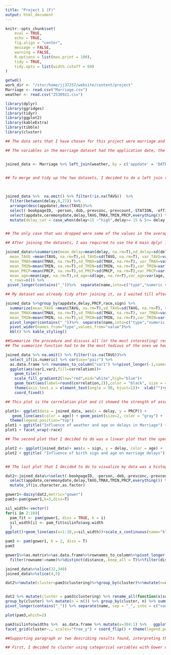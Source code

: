 ```yaml
---
title: "Project 1 (F)"
output: html_document
---
```


```r
knitr::opts_chunk$set(
	eval = TRUE,
	echo = TRUE,
	fig.align = "center",
	message = FALSE,
	warning = FALSE,
	R.options = list(max.print = 100),
	tidy = TRUE,
	tidy.opts = list(width.cutoff = 60)
)
```


```r
getwd()
work_dir <- "/stor/home/jj37257/website/content/project"
Marriage <- read.csv("Marriage.csv")
weather <- read.csv("2530921.csv")

library(dplyr)
library(ggridges)
library(tidyr)
library(ggplot2)
library(kableExtra)
library(tibble)
library(cluster)
```



```r
## The data sets that I have chosen for this project were marriage and weather data from Mobile County, Alabama. I thought that these two data could go together when you think about how many people decide to have their ceremony based on the weather. People want to have a beautiful wedding on the perfect day, so I was wondering if there was a correlation between the weather and marriage ceremonies. Additionally, I was also curious if there was a correlation betweeen age, race, and delay of ceremony. The delay of ceremony was calculated by the number of days between the ceremony and the marriage application process. I was predicting that younger poeple would be more likely to rush into things and have the marriage ceremony soon after the application process than those who were older. As for race, I did not really have a prediction for it, but I was curious to see if there was any correlation between race and delay which could possibly be explained by socioeconomic factors. 

## The variables in the marriage dataset had the application date, the ceremony date, the delay between the two, various demographic factors of the person who applied for it as well as who officiated their marriage. I acquired this data through the fivethirtyeight package. On the other hand, I acquired the weather dataset through the NOAA site which had an abundant archive for various places in the US. The variables in this set included the average, max, and min temperature for a specific day. It also included the precipitation levels for that day, which in Mobile County was not a huge variable. 


joined_data <- Marriage %>% left_join(weather, by = c('appdate' = 'DATE')) 
 

## To merge and tidy up the two datasets, I decided to do a left join since I matched both data by the dates. First, I looked at the marriage application dates and then proceeded to find the weather reports corresponding to those dates. The left join was the most reasonable choice to do because I wanted all the data from the left table, which was the marriage table, since that dataset had more variables I was going to look into. Furthermore, I needed to narrow down the weather dates by matching it with the marriage application dates. 

 
```


```r
joined_data %>%  na.omit() %>% filter(!is.na(TAVG))  %>% 
  filter(between(delay,0,27)) %>% 
  arrange(desc(appdate),desc(TAVG))%>%
  select(-bookpageID, -person,-dob,-prevconc,-prevcount,-STATION, -officialTitle,-dayOfBirth, -hs, -college) %>%
  select(appdate,ceremonydate,delay,TAVG,TMAX,TMIN,PRCP,everything()) %>%
  mutate(delay_cat = case_when(delay>15 ~"high",delay<= 15 & 5<= delay ~"med", delay <5 ~ "low"))


## The only case that was dropped were some of the values in the average temperature because the data that I acquired did not have all of the daily average temperatures. Therefore, I had to drop those after joining the two, which helped me narrow down my data. There were no potential problems with this because the marriage dataset had 98 observations and since we only neeeded atleast 50, dropping a few of the data did not present a problem with the amount of data that was required for this project. However, average temperature is a crucial element of trying to determine if there is a correlation between weather and wedding delays. This aspect did present a problem in that it messed the the mean and other summary statistics of this variable. 

## After joining the datasets, I was required to use the 6 main dplyr functions. I decided to first filter the delay column of the data so that there were no huge outliers in the data. Then I proceeded to arrange the data by descending order of application date first which was then proceeded by descending order of average temperature for that day because some of the application dates for various people were similar and some of the average temperature datas were not recorded daily. Next, I used the select function to drop the unnecessary variables in the data such as date of birth, highschool/college level,station of the weather report, etc. I used the mutate function to create a new categorica variable where the delays were classified into levels of high, medium, or low. 
```

```r
joined_data%>%summarize(mean_delay=mean(delay, na.rm=T),sd_delay=sd(delay, na.rm=T), var_delay=var(delay, na.rm=T), max_delay=max(delay, na.rm=T), min_delay=min(delay, na.rm=T), IQR_delay=IQR(delay, na.rm=T), 
  mean_TAVG =mean(TAVG, na.rm=T),sd_TAVG=sd(TAVG, na.rm=T), var_TAVG=var(TAVG, na.rm=T),  max_TAVG=max(TAVG, na.rm=T),  min_TAVG=min(TAVG, na.rm=T),  IQR_TAVG=IQR(TAVG, na.rm=T), 
  mean_TMAX=mean(TMAX, na.rm=T),sd_TMAX=sd(TMAX, na.rm=T), var_TMAX=var(TMAX, na.rm=T), max_TMAX=max(TMAX, na.rm=T), min_TMAX=min(TMAX, na.rm=T), IQR_TMAX=IQR(TMAX, na.rm=T),
  mean_TMIN=mean(TMIN, na.rm=T),sd_TMIN=sd(TMIN, na.rm=T),var_TMIN=var(TMIN, na.rm=T),max_TMIN=max(TMIN, na.rm=T),min_TMIN=min(TMIN, na.rm=T),IQR_TMIN=IQR(TMIN, na.rm=T),
  mean_PRCP=mean(PRCP, na.rm=T),sd_PRCP=sd(PRCP, na.rm=T),var_PRCP=var(PRCP, na.rm=T),max_PRCP=max(PRCP, na.rm=T),min_PRCP=min(PRCP, na.rm=T),IQR_PRCP=IQR(PRCP, na.rm=T),
  mean_age=mean(age, na.rm=T),sd_age=sd(age, na.rm=T),var_age=var(age, na.rm=T),max_age=max(age, na.rm=T),min_age=min(age, na.rm=T),IQR_age=IQR(age, na.rm=T),
  n_rows=n()) %>% 
 pivot_longer(contains("_"))%>%  separate(name,into=c("type","numeric variable")) %>% kbl() %>% kable_styling()

## My dataset was already tidy after joining it, so I waited till after summarize() to tidy the data since it made my tables look a little messy. When using just the general summarize function by itself, I just had to tidy the data from wide to long since there were not that many variables. I used the pivot longer function to seperate my numeric variables, such as max and min temperature, delay, and percipitation, into the type of summary that was generated such as mean, sd, and var. In order to do that, I first had to seperate the name by the "_" because when summarizing I had created a new variable with that notation in it. After seoerating the name, I renamed the variables accordingly. On the other hand, when using the group by function, I had to use both pivot wider and longer because there were multiple rows and columns of each variable. It had made the dataset very long, so the most reasonable method was to combine the two pivot functions and group the variables accordingly as was done when just the summarize function was used. 
```

```r
joined_data %>%group_by(appdate,delay,PRCP,race,sign) %>%
  summarize(mean_TAVG =mean(TAVG, na.rm=T),sd_TAVG=sd(TAVG, na.rm=T), var_TAVG=var(TAVG, na.rm=T),  max_TAVG=max(TAVG, na.rm=T),  min_TAVG=min(TAVG, na.rm=T),  IQR_TAVG=IQR(TAVG, na.rm=T), 
  mean_TMAX=mean(TMAX, na.rm=T),sd_TMAX=sd(TMAX, na.rm=T), var_TMAX=var(TMAX, na.rm=T), max_TMAX=max(TMAX, na.rm=T), min_TMAX=min(TMAX, na.rm=T), IQR_TMAX=IQR(TMAX, na.rm=T),
  mean_TMIN=mean(TMIN, na.rm=T),sd_TMIN=sd(TMIN, na.rm=T),var_TMIN=var(TMIN, na.rm=T),max_TMIN=max(TMIN, na.rm=T),min_TMIN=min(TMIN, na.rm=T),IQR_TMIN=IQR(TMIN, na.rm=T))%>% distinct(appdate, .keep_all = TRUE)%>% na.omit() %>% 
  pivot_longer(contains("_"))%>%  separate(name,into=c("type","numeric variables")) %>% 
  pivot_wider(names_from="type",values_from="value")%>%
  kbl() %>% kable_styling()

##Summarize the procedure and discuss all (or the most interesting) results in no more than two paragraphs
## The summarize function had to be the most tedious of the ones we had to use. There were a lot of summary statistics that I wanted to generate for each of my numerical data. For this one, I also had to make sure that duplicated rows were not being repeated, so I added a distinct function in the code to remove any duplicated rows. This was the most interesting to me because the data looked clean and I was able to see all the variables that I was interested in and the major summary statistics at one place. 
```


```r
joined_data %>% na.omit() %>% filter(!is.na(TAVG))%>%
  select_if(is.numeric) %>% cor(use="pair") %>% 
  as.data.frame %>% rownames_to_column("var1") %>%pivot_longer(-1,names_to="var2",values_to="correlation") %>%
  ggplot(aes(var1,var2,fill=correlation))+  
    geom_tile()+  
    scale_fill_gradient2(low="red",mid="white",high="blue")+
    geom_text(aes(label=round(correlation,2)),color = "black", size = 4)+
    theme(axis.text.x = element_text(angle = 90, hjust=1))+  xlab("")+ylab("")+
    coord_fixed()

## This plot is the correlation plot and it showed the strength of association of the variables with each other. This plot is important because a value close to 1 indicates a strong correlation whereas a value close to 0 indicates poor correlation. As with the numbers, it is also important to make note of the signs of the values as that indicates the direction of correlation. A positive value indicates a upward correlation where as one variable increases so does the other. A negative value indicates that as one variable decreases, the other increases. The noteworthy trends that were apparent in this plot was that there was a strong correlation between mininum temperature and age as well as delay and age. This led me to infer that young people were more likely to have their ceremony sooner than those who were older. Furthermore, younger people were more likely to go get married when the temperature was warmer. 
```

```r

plot1<- ggplot(data = joined_data, aes(x = delay, y = PRCP)) +
   geom_line(aes(color = age)) + geom_point(size=2, color = "gray") +
  theme(legend.position="top")
plot1 + ggtitle("Influence of weather and age on delays in Marriage") + ylab("Rainfall (in)") + xlab("Delay (days)") 
plot1 + facet_wrap(~race)

## The second plot that I decided to do was a linear plot that the specifically tested the relationship of weather and age on delays in marriage ceremonies. As can be seen in the first plot, younger people were more likely to delay their ceremony if it was raining a certain day. Older people were more likely than younger people to delay the ceremony regardless of rainfall. This plot does not show the most substanttial data because I think more points were needed. A strong correlation between the variables could not be determined by this plot. Additionally, I decided to facet the data and look at specific race. In the second plot, it can be assumed that African Americans would have their ceremonies sooner than the other races regardless of percipitation and white people were the second race to not delay the wedding. However, an important fact to note here is that this data may not have been very proportionate when it comes to accounting for races. There were far less American Indian and Hispanic people in this data, therefore, a strong assumption cannot be made. 
```

```r
plot2 <- ggplot(joined_data)+ aes(x = sign, y = delay, color = age) +  geom_errorbar(stat="summary", width=.2) + scale_fill_hue(c=70)+ geom_bar(size = 2, color = "blue", stat="summary",fun= mean)
plot2 + ggtitle( "Influence of birth sign and age on marriage delays") + ylab("Delays (days)") + xlab("Sign") 


## The last plot that I decided to do to visualize my data was a histogram with standard errors. I decided to look at the influence of the variables birth sign and age on marriage delays. I was expecting to see a slight trend with this one because I was thinking that there are some people who are really into horoscopes and would be influenced by their star signs on an important day. As can be seen in the plot, there is not a normal distribution, it seems to be bimodial with more Aries and Sagitarius delaying their marriage. Capricorns were the least to delay their ceremony. The standard error bars seem to be equaly proportionate throughtout the plot. 
```

```r
dat2<-joined_data%>%select(-bookpageID, -person,-dob,-prevconc,-prevcount,-STATION, -officialTitle,-dayOfBirth, -hs, -college) %>%
  select(appdate,ceremonydate,delay,TAVG,TMAX,TMIN,PRCP,everything()) %>%
  mutate_if(is.character,as.factor)

gower1<-daisy(dat2,metric="gower")
pam3<-pam(gower1,k=3,diss=T)

sil_width<-vector()
for(i in 2:10){    
  pam_fit <- pam(gower1, diss = TRUE, k = i)   
  sil_width[i] <- pam_fit$silinfo$avg.width  
  }
ggplot()+geom_line(aes(x=1:10,y=sil_width))+scale_x_continuous(name="k",breaks=1:10)

pam3 <- pam(gower1, k = 2, diss = T) 
pam3

gower1%>%as.matrix%>%as.data.frame%>%rownames_to_column%>%pivot_longer(-1,values_to="distance")%>%
  filter(rowname!=name)%>%distinct(distance,.keep_all = T)%>%filter(distance%in%c(min(distance),max(distance)))

joined_data%>%slice(32,340) 
joined_data%>%slice(4,5) 

dat2%>%mutate(cluster=pam3$clustering)%>%group_by(cluster)%>%mutate(n=n())%>%summarize_at(2:8,mean,na.rm=T)


dat2 %>% mutate(cluster = pam3$clustering) %>% rename_all(function(x)sub("_",  ".",  x)) %>% 
group_by(cluster) %>% mutate(n = n()) %>% group_by(cluster, n) %>% summarize_at(3:7, .funs =  list("mean" = mean, "median" = median, "sd" = sd), na.rm = T) %>% 
pivot_longer(contains("_")) %>% separate(name, sep = "_", into = c("variable", "stat")) %>% pivot_wider(names_from =  "variable", values_from = "value") %>% arrange(stat)

plot(pam3,which=2)

pam3$silinfo$widths %>%  as.data.frame %>% mutate(x=384:1) %>%   ggplot(aes(x, y=sil_width, fill=as.factor(cluster))) + geom_bar(stat="identity") + xlab("sil_width") + 
facet_grid(cluster~., scales="free_y") + coord_flip() + theme(legend.position="none")

##Supporting paragraph or two describing results found, interpreting the clusters/PCs in terms of the original variables and observations, discussing goodness of fit or variance explained, etc.

## First, I decided to cluster using categorical variables with Gower dissimilarities. It is important to pick the right number of cluster. As can be seen by the first plot, 2 is the best because silhouette width indexes how well points are assigned to their cluster. Higher silhouette width is better because it is more separated and smaller number of clusters are more parsimonious. After figuring out the number of clusters, I used that in accordance with PAM to find which variables of my data are the most similar and the most different. The most different was between a male who had a 28 day delay and a woman who had a 0 day delay. They were complete oposites in all aspects of the data. The most similar were two grooms who had the same application and ceremony date as well as race and age similarity. After, I decided to do summary statistics for numeric variables by cluster. Through this I found that cluster 1 had greater delay than cluster 2. Then I looked for the proportions for each statistics. I found that most that the most delayed group was in cluster 1 and cluster 1 is least likely to have their ceremony on a rainy day. CLuster 2 is more likely to have their ceremony on a warmer day. It is important to not that there is an uneven distribution within the clusters thereby making the data misleading. Next, when looking at in terms of goodness of fitm the plot does not look too great. The average silhoutte width is 0.18 which means that no substantial structure has been found. 
```



